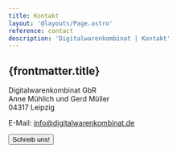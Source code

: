 ```yaml
---
title: Kontakt
layout: '@layouts/Page.astro'
reference: contact
description: 'Digitalwarenkombinat | Kontakt'
---
```



<article class='text-center flex flex-col my-0'>
  <h1>{frontmatter.title}</h1>

Digitalwarenkombinat GbR<br/>
Anne Mühlich und Gerd Müller<br/>
04317 Leipzig<br/>

E-Mail: info@digitalwarenkombinat.de

<div>
  <Button href={siteMail}>Schreib uns!</Button>
</div>

</article>
